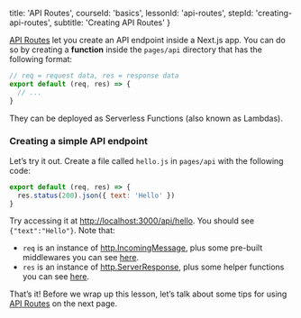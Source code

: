 
  title: 'API Routes',
  courseId: 'basics',
  lessonId: 'api-routes',
  stepId: 'creating-api-routes',
  subtitle: 'Creating API Routes'
}

[API Routes](/docs/api-routes/introduction) let you create an API endpoint inside a Next.js app. You can do so by creating a **function** inside the `pages/api` directory that has the following format:

```js
// req = request data, res = response data
export default (req, res) => {
  // ...
}
```

They can be deployed as Serverless Functions (also known as Lambdas).

### Creating a simple API endpoint

Let’s try it out. Create a file called `hello.js` in `pages/api` with the following code:

```js
export default (req, res) => {
  res.status(200).json({ text: 'Hello' })
}
```

Try accessing it at [http://localhost:3000/api/hello](http://localhost:3000/api/hello). You should see `{"text":"Hello"}`. Note that:

- `req` is an instance of [http.IncomingMessage](https://nodejs.org/api/http.html#http_class_http_incomingmessage), plus some pre-built middlewares you can see [here](/docs/api-routes/api-middlewares).
- `res` is an instance of [http.ServerResponse](https://nodejs.org/api/http.html#http_class_http_serverresponse), plus some helper functions you can see [here](/docs/api-routes/response-helpers).

That’s it! Before we wrap up this lesson, let’s talk about some tips for using [API Routes](/docs/api-routes/introduction) on the next page.

